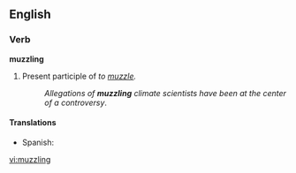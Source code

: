 ==English==
===Verb===
'''muzzling'''

# Present participle of ''to [[muzzle]].''
#:''Allegations of '''muzzling''' climate scientists have been at the center of a controversy''.

==== Translations ====
{{trans-top|Present participle of to muzzle}}
{{trans-mid}}
*Spanish: {{t|es|embozamiento}}
{{trans-bottom}}

[[vi:muzzling]]